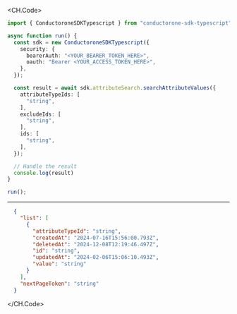 
<CH.Code>
```typescript SearchAttributeValues.ts
import { ConductoroneSDKTypescript } from "conductorone-sdk-typescript";

async function run() {
  const sdk = new ConductoroneSDKTypescript({
    security: {
      bearerAuth: "<YOUR_BEARER_TOKEN_HERE>",
      oauth: "Bearer <YOUR_ACCESS_TOKEN_HERE>",
    },
  });

  const result = await sdk.attributeSearch.searchAttributeValues({
    attributeTypeIds: [
      "string",
    ],
    excludeIds: [
      "string",
    ],
    ids: [
      "string",
    ],
  });

  // Handle the result
  console.log(result)
}

run();
```
---

```json Example Response
  {
    "list": [
      {
        "attributeTypeId": "string",
        "createdAt": "2024-07-16T15:56:00.793Z",
        "deletedAt": "2024-12-08T12:19:46.497Z",
        "id": "string",
        "updatedAt": "2024-02-06T15:06:10.493Z",
        "value": "string"
      }
    ],
    "nextPageToken": "string"
  }
```
</CH.Code>
